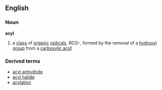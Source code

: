 ==English==
===Noun===
'''acyl'''
#{{chemistry}} a [[class]] of [[organic]] [[radical]]s, RCO-, formed by the removal of a [[hydroxyl]] [[group]] from a [[carboxylic acid]]
===Derived terms===
*[[acyl anhydride]]
*[[acyl halide]]
*[[acylation]]